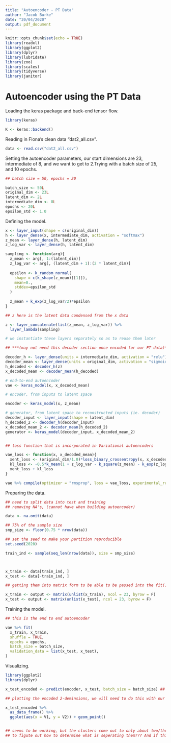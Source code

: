 ```yaml
---
title: "Autoencoder - PT Data"
author: "Jacob Burke"
date: "20/04/2020"
output: pdf_document
---
```


```r
knitr::opts_chunk$set(echo = TRUE)
library(readxl)
library(ggplot2)
library(dplyr)
library(lubridate)
library(zoo)
library(scales)
library(tidyverse)
library(janitor)

```

# Autoencoder using the PT Data 

Loading the keras package and back-end tensor flow. 

```r

library(keras)

K <- keras::backend()

```

Reading in Fiona's clean data "dat2_all.csv".

```r
data <- read.csv("dat2_all.csv")
```

Setting the autoencoder parameters, our start dimensions are 23, intermediate of 8, and we want to get to 2.Trying with a batch size of 25, and 10 epochs. 

```r

## batch size = 50, epochs = 20

batch_size <- 50L
original_dim <- 23L
latent_dim <- 2L
intermediate_dim <- 8L
epochs <- 20L
epsilon_std <- 1.0

```

Defining the model. 

```r

x <- layer_input(shape = c(original_dim))
h <- layer_dense(x, intermediate_dim, activation = "softmax")
z_mean <- layer_dense(h, latent_dim)
z_log_var <- layer_dense(h, latent_dim)

sampling <- function(arg){
  z_mean <- arg[, 1:(latent_dim)]
  z_log_var <- arg[, (latent_dim + 1):(2 * latent_dim)]
  
  epsilon <- k_random_normal(
    shape = c(k_shape(z_mean)[[1]]), 
    mean=0.,
    stddev=epsilon_std
  )
  
  z_mean + k_exp(z_log_var/2)*epsilon
}

## z here is the latent data condensed from the x data 

z <- layer_concatenate(list(z_mean, z_log_var)) %>% 
  layer_lambda(sampling)

# we instantiate these layers separately so as to reuse them later 

## ***(may not need this decoder section once encoded for our PT data)***

decoder_h <- layer_dense(units = intermediate_dim, activation = "relu")
decoder_mean <- layer_dense(units = original_dim, activation = "sigmoid")
h_decoded <- decoder_h(z)
x_decoded_mean <- decoder_mean(h_decoded)

# end-to-end autoencoder
vae <- keras_model(x, x_decoded_mean)

# encoder, from inputs to latent space

encoder <- keras_model(x, z_mean)

# generator, from latent space to reconstructed inputs (ie. decoder)
decoder_input <- layer_input(shape = latent_dim)
h_decoded_2 <- decoder_h(decoder_input)
x_decoded_mean_2 <- decoder_mean(h_decoded_2)
generator <- keras_model(decoder_input, x_decoded_mean_2)


## loss function that is incorporated in Variational autoencoders 

vae_loss <- function(x, x_decoded_mean){
  xent_loss <- (original_dim/1.0)*loss_binary_crossentropy(x, x_decoded_mean)
  kl_loss <- -0.5*k_mean(1 + z_log_var - k_square(z_mean) - k_exp(z_log_var), axis = -1L)
  xent_loss + kl_loss
}

vae %>% compile(optimizer = "rmsprop", loss = vae_loss, experimental_run_tf_function = FALSE)

```

Preparing the data. 

```r

## need to split data into test and training 
## removing NA's, (cannot have when building autoencoder)

data <- na.omit(data)

## 75% of the sample size
smp_size <- floor(0.75 * nrow(data))

## set the seed to make your partition reproducible
set.seed(2020)

train_ind <- sample(seq_len(nrow(data)), size = smp_size)



x_train <- data[train_ind, ]
x_test <- data[-train_ind, ]

## getting them into matrix form to be able to be passed into the fit() function 

x_train <- output <- matrix(unlist(x_train), ncol = 23, byrow = F)
x_test <- output <- matrix(unlist(x_test), ncol = 23, byrow = F)

```

Training the model. 

```r
## this is the end to end autoencoder 

vae %>% fit(
  x_train, x_train, 
  shuffle = TRUE, 
  epochs = epochs, 
  batch_size = batch_size,
  validation_data = list(x_test, x_test), 
)

```

Visualizing. 

```r
library(ggplot2)
library(dplyr)

x_test_encoded <- predict(encoder, x_test, batch_size = batch_size) ## passing in the encoder model with the test data

## plotting the encoded 2-deminsions, we will need to do this with our data once encoded

x_test_encoded %>%
  as_data_frame() %>% 
  ggplot(aes(x = V1, y = V2)) + geom_point()


## seems to be working, but the clusters come out to only about two/three with the seperations, need 
## to figute out how to determine what is seperating them??? And if this actually looks proper??

```







